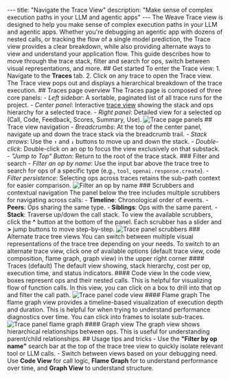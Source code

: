 --- title: "Navigate the Trace View" description: "Make sense of complex execution paths in your LLM and agentic apps" --- The Weave Trace view is designed to help you make sense of complex execution paths in your LLM and agentic apps. Whether you're debugging an agentic app with dozens of nested calls, or tracking the flow of a single model prediction, the Trace view provides a clear breakdown, while also providing alternate ways to view and understand your application flow. This guide describes how to move through the trace stack, filter and search for ops, switch between visual representations, and more. ## Get started To enter the Trace view: 1. Navigate to the **Traces** tab. 2. Click on any trace to open the Trace view. The Trace view pops out and displays a hierarchical breakdown of the trace execution. ## Traces page overview The Traces page is composed of three core panels: - _Left sidebar_: A sortable, paginated list of all trace runs for the project. - _Center panel_: Interactive [trace view](#trace-view-navigation) showing the stack and ops hierarchy for a selected trace. - _Right panel_: Detailed view for a selected op (Call, Code, Feedback, Scores, Summary, Use). ![Trace page panels](/guides/tracking/imgs/trace-tree-full.png) ## Trace view navigation - _Breadcrumbs_: At the top of the center panel, navigate up and down the trace stack via the breadcrumb trail. - _Stack arrows_: Use the `↑` and `↓` buttons to move up and down the stack. - _Double-click_: Double-click on an op to focus the view exclusively on that substack. - _"Jump to Top" Button_: Return to the root of the trace stack. ### Filter and search - _Filter an op by name_: Use the input bar above the trace tree to search for ops of a specific type (e.g., `tool`, `openai.response.create`). - _Filter persistence_: Selecting ops across traces retains the sub-path context for easier comparison. ![Filter an op by name](/guides/tracking/imgs/trace-tree-filter.png) ### Scrubbers and contextual navigation The panel below the tree includes multiple scrubbers for navigating across calls: - **Timeline**: Chronological order of events. - **Peers**: Ops sharing the same type. - **Siblings**: Ops with the same parent. - **Stack**: Traverse up/down the call stack. To view the available scrubbers, click the **^** button at the bottom of the panel. Each scrubber has a slider and **>** jump buttons to move step-by-step. ![Trace panel scrubbers](/guides/tracking/imgs/trace-tree-scrubbers.png) ### Alternate trace tree views You can switch between multiple visual representations of the trace tree depending on your needs. To switch to an alternate trace view, click one of available options (default trace view, code composition, flame graph, graph view) in the upper right corner #### Traces (default) The default view showing, stack hierarchy, cost per op, execution time, and status indicators. #### Code view In the code view, boxes represent ops and their nested calls. This is helpful for visualizing flow of function calls. In this view, you can click on a box to drill into that op and filter the call path. ![Trace panel code view](/guides/tracking/imgs/trace-tree-code-view.png) #### Flame graph The flame graph view provides a timeline-based visualization of execution depth and duration. This is helpful for when trying to understand performance diagnostics over time. You can click into frames to isolate sub-traces. ![Trace panel flame graph](/guides/tracking/imgs/trace-tree-flame-view.png) #### Graph view The graph view shows hierarchical relationships between ops. This is useful for understanding parent/child relationships. ## Usage tips and tricks - Use the **"Filter by op name”** search bar at the top of the trace tree view to quickly isolate relevant tool or LLM calls. - Switch between views based on your debugging need. Use **Code View** for call logic, **Flame Graph** for to understand performance over time, and **Graph View** to understand structure.
